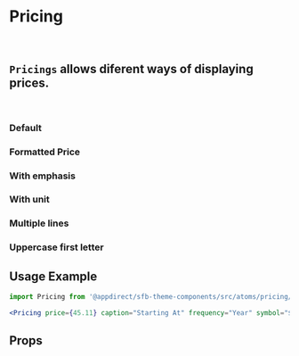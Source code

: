 
<Meta of={PricingStories} />

# Pricing

<br />

## `Pricings` allows diferent ways of displaying prices.

<br />

### Default

<Canvas>
  <Story of={PricingStories.Default} />
</Canvas>

### Formatted Price

<Canvas>
  <Story of={PricingStories.FormattedPrice} />
</Canvas>

### With emphasis

<Canvas>
  <Story of={PricingStories.WithEmphasis} />
</Canvas>

### With unit

<Canvas>
  <Story of={PricingStories.WithUnit} />
</Canvas>

### Multiple lines

<Canvas>
  <Story of={PricingStories.MultipleLines} />
</Canvas>

### Uppercase first letter

<Canvas>
  <Story of={PricingStories.UppercaseFirstLetter} />
</Canvas>

## Usage Example

```jsx
import Pricing from '@appdirect/sfb-theme-components/src/atoms/pricing/Pricing';

<Pricing price={45.11} caption="Starting At" frequency="Year" symbol="$" />
```

## Props

<ArgsTable of={Pricing} />
